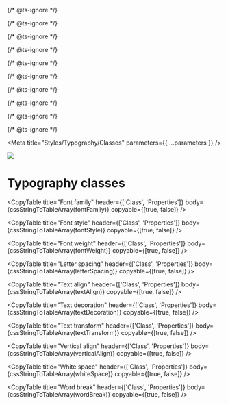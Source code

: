 
{/* @ts-ignore */}

{/* @ts-ignore */}

{/* @ts-ignore */}

{/* @ts-ignore */}

{/* @ts-ignore */}

{/* @ts-ignore */}

{/* @ts-ignore */}

{/* @ts-ignore */}

{/* @ts-ignore */}

{/* @ts-ignore */}


<Meta title="Styles/Typography/Classes" parameters={{ ...parameters }} />

![](https://graphics.thomsonreuters.com/style-assets/images/logos/reuters-graphics-logo/svg/graphics-logo-color-dark.svg)

# Typography classes

<CopyTable
  title="Font family"
  header={['Class', 'Properties']}
  body={cssStringToTableArray(fontFamily)}
  copyable={[true, false]}
/>

<CopyTable
  title="Font style"
  header={['Class', 'Properties']}
  body={cssStringToTableArray(fontStyle)}
  copyable={[true, false]}
/>

<CopyTable
  title="Font weight"
  header={['Class', 'Properties']}
  body={cssStringToTableArray(fontWeight)}
  copyable={[true, false]}
/>

<CopyTable
  title="Letter spacing"
  header={['Class', 'Properties']}
  body={cssStringToTableArray(letterSpacing)}
  copyable={[true, false]}
/>

<CopyTable
  title="Text align"
  header={['Class', 'Properties']}
  body={cssStringToTableArray(textAlign)}
  copyable={[true, false]}
/>

<CopyTable
  title="Text decoration"
  header={['Class', 'Properties']}
  body={cssStringToTableArray(textDecoration)}
  copyable={[true, false]}
/>

<CopyTable
  title="Text transform"
  header={['Class', 'Properties']}
  body={cssStringToTableArray(textTransform)}
  copyable={[true, false]}
/>

<CopyTable
  title="Vertical align"
  header={['Class', 'Properties']}
  body={cssStringToTableArray(verticalAlign)}
  copyable={[true, false]}
/>

<CopyTable
  title="White space"
  header={['Class', 'Properties']}
  body={cssStringToTableArray(whiteSpace)}
  copyable={[true, false]}
/>

<CopyTable
  title="Word break"
  header={['Class', 'Properties']}
  body={cssStringToTableArray(wordBreak)}
  copyable={[true, false]}
/>
